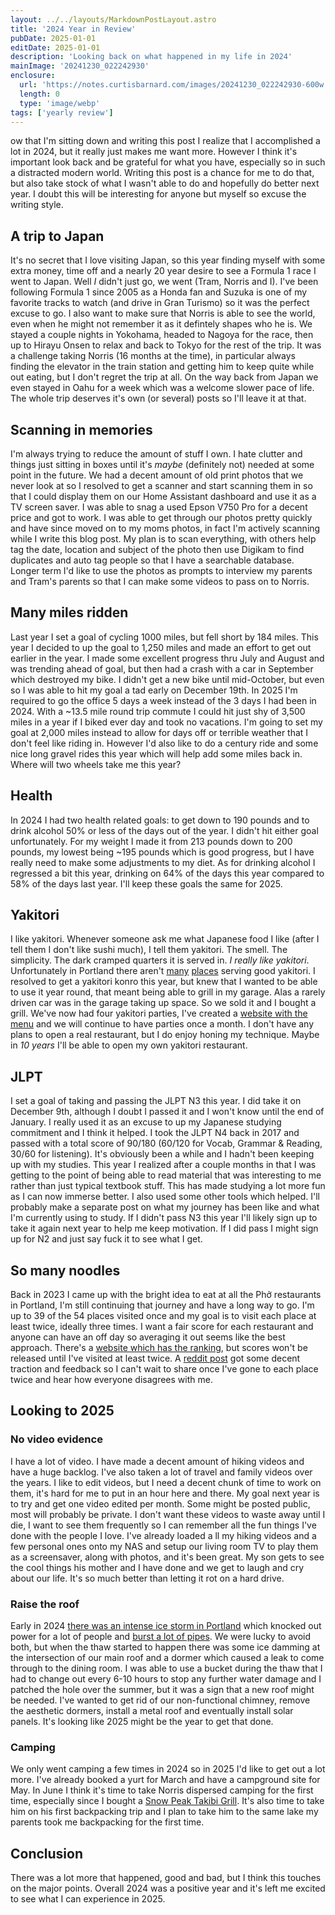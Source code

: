```yaml
---
layout: ../../layouts/MarkdownPostLayout.astro
title: '2024 Year in Review'
pubDate: 2025-01-01
editDate: 2025-01-01
description: 'Looking back on what happened in my life in 2024'
mainImage: '20241230_022242930'
enclosure:
  url: 'https://notes.curtisbarnard.com/images/20241230_022242930-600w.webp'
  length: 0
  type: 'image/webp'
tags: ['yearly review']
---
```



<DropCap letter='N' />
ow that I'm sitting down and writing this post I realize that I accomplished a lot in 2024, but it really just makes me want more. However I think it's important look back and be grateful for what you have, especially so in such a distracted modern world. Writing this post is a chance for me to do that, but also take stock of what I wasn't able to do and hopefully do better next year. I doubt this will be interesting for anyone but myself so excuse the writing style.

## A trip to Japan

<ImageFrame
  imgPath='20240409_204638'
  altText='A father, mother and son dressed in yukata posing seriously for a photo'
  borderText='HIRAYU ONSEN 2024-04-09'
/>

It's no secret that I love visiting Japan, so this year finding myself with some extra money, time off and a nearly 20 year desire to see a Formula 1 race I went to Japan. Well _I_ didn't just go, we went (Tram, Norris and I). I've been following Formula 1 since 2005 as a Honda fan and Suzuka is one of my favorite tracks to watch (and drive in Gran Turismo) so it was the perfect excuse to go. I also want to make sure that Norris is able to see the world, even when he might not remember it as it defintely shapes who he is. We stayed a couple nights in Yokohama, headed to Nagoya for the race, then up to Hirayu Onsen to relax and back to Tokyo for the rest of the trip. It was a challenge taking Norris (16 months at the time), in particular always finding the elevator in the train station and getting him to keep quite while out eating, but I don't regret the trip at all. On the way back from Japan we even stayed in Oahu for a week which was a welcome slower pace of life. The whole trip deserves it's own (or several) posts so I'll leave it at that.

## Scanning in memories

<ImageFrame
  imgPath='v750_756'
  altText='A boy with a red hat looking at the camera and crouching over a pot in the forest'
  borderText='NORTH LAKE 1993'
/>

I'm always trying to reduce the amount of stuff I own. I hate clutter and things just sitting in boxes until it's _maybe_ (definitely not) needed at some point in the future. We had a decent amount of old print photos that we never look at so I resolved to get a scanner and start scanning them in so that I could display them on our Home Assistant dashboard and use it as a TV screen saver. I was able to snag a used Epson V750 Pro for a decent price and got to work. I was able to get through our photos pretty quickly and have since moved on to my moms photos, in fact I'm actively scanning while I write this blog post. My plan is to scan everything, with others help tag the date, location and subject of the photo then use Digikam to find duplicates and auto tag people so that I have a searchable database. Longer term I'd like to use the photos as prompts to interview my parents and Tram's parents so that I can make some videos to pass on to Norris.

## Many miles ridden

<StravaSummary miles='1284.4' activities='151' longest='44.2' />

<Graphic imgPath='2024strava' altText='A map of portland with GPS tracks displayed as a heatmap' />

Last year I set a goal of cycling 1000 miles, but fell short by 184 miles. This year I decided to up the goal to 1,250 miles and made an effort to get out earlier in the year. I made some excellent progress thru July and August and was trending ahead of goal, but then had a crash with a car in September which destroyed my bike. I didn't get a new bike until mid-October, but even so I was able to hit my goal a tad early on December 19th. In 2025 I'm required to go the office 5 days a week instead of the 3 days I had been in 2024. With a ~13.5 mile round trip commute I could hit just shy of 3,500 miles in a year if I biked ever day and took no vacations. I'm going to set my goal at 2,000 miles instead to allow for days off or terrible weather that I don't feel like riding in. However I'd also like to do a century ride and some nice long gravel rides this year which will help add some miles back in. Where will two wheels take me this year?

## Health

In 2024 I had two health related goals: to get down to 190 pounds and to drink alcohol 50% or less of the days out of the year. I didn't hit either goal unfortunately. For my weight I made it from 213 pounds down to 200 pounds, my lowest being ~195 pounds which is good progress, but I have really need to make some adjustments to my diet. As for drinking alcohol I regressed a bit this year, drinking on 64% of the days this year compared to 58% of the days last year. I'll keep these goals the same for 2025.

## Yakitori

<ImageFrame
  imgPath='20241230_022242930'
  altText='A grill with various japanese style chicken skewers on it'
  borderText='AOGAKU BOUNENKAI 2024-12-29'
/>

I like yakitori. Whenever someone ask me what Japanese food I like (after I tell them I don't like sushi much), I tell them yakitori. The smell. The simplicity. The dark cramped quarters it is served in. _I really like yakitori_. Unfortunately in Portland there aren't [many](http://www.marupdx.com/) [places](https://maps.app.goo.gl/qzqawvJBePeERySK7) serving good yakitori. I resolved to get a yakitori konro this year, but knew that I wanted to be able to use it year round, that meant being able to grill in my garage. Alas a rarely driven car was in the garage taking up space. So we sold it and I bought a grill. We've now had four yakitori parties, I've created a [website with the menu](https://yakinaito.curtisbarnard.com) and we will continue to have parties once a month. I don't have any plans to open a real restaurant, but I do enjoy honing my technique. Maybe in _10 years_ I'll be able to open my own yakitori restaurant.

## JLPT

I set a goal of taking and passing the JLPT N3 this year. I did take it on December 9th, although I doubt I passed it and I won't know until the end of January. I really used it as an excuse to up my Japanese studying commitment and I think it helped. I took the JLPT N4 back in 2017 and passed with a total score of 90/180 (60/120 for Vocab, Grammar & Reading, 30/60 for listening). It's obviously been a while and I hadn't been keeping up with my studies. This year I realized after a couple months in that I was getting to the point of being able to read material that was interesting to me rather than just typical textbook stuff. This has made studying a lot more fun as I can now immerse better. I also used some other tools which helped. I'll probably make a separate post on what my journey has been like and what I'm currently using to study. If I didn't pass N3 this year I'll likely sign up to take it again next year to help me keep motivation. If I did pass I might sign up for N2 and just say fuck it to see what I get.

## So many noodles

Back in 2023 I came up with the bright idea to eat at all the Phở restaurants in Portland, I'm still continuing that journey and have a long way to go. I'm up to 39 of the 54 places visited once and my goal is to visit each place at least twice, ideally three times. I want a fair score for each restaurant and anyone can have an off day so averaging it out seems like the best approach. There's a [website which has the ranking](https://pho.curtisbarnard.com), but scores won't be released until I've visited at least twice. A [reddit post](https://www.reddit.com/r/Portland/comments/1epdt60/im_eating_at_all_the_places_that_serve_ph%E1%BB%9F_in/) got some decent traction and feedback so I can't wait to share once I've gone to each place twice and hear how everyone disagrees with me.

## Looking to 2025

### No video evidence

I have a lot of video. I have made a decent amount of hiking videos and have a huge backlog. I've also taken a lot of travel and family videos over the years. I like to edit videos, but I need a decent chunk of time to work on them, it's hard for me to put in an hour here and there. My goal next year is to try and get one video edited per month. Some might be posted public, most will probably be private. I don't want these videos to waste away until I die, I want to see them frequently so I can remember all the fun things I've done with the people I love. I've already loaded a ll my hiking videos and a few personal ones onto my NAS and setup our living room TV to play them as a screensaver, along with photos, and it's been great. My son gets to see the cool things his mother and I have done and we get to laugh and cry about our life. It's so much better than letting it rot on a hard drive.

### Raise the roof

Early in 2024 [there was an intense ice storm in Portland](https://en.wikipedia.org/wiki/January_13%E2%80%9316,_2024_North_American_winter_storm#Oregon) which knocked out power for a lot of people and [burst a lot of pipes](https://www.reddit.com/r/Portland/comments/197pqg6/pho_oregon_today/). We were lucky to avoid both, but when the thaw started to happen there was some ice damming at the intersection of our main roof and a dormer which caused a leak to come through to the dining room. I was able to use a bucket during the thaw that I had to change out every 6-10 hours to stop any further water damage and I patched the hole over the summer, but it was a sign that a new roof might be needed. I've wanted to get rid of our non-functional chimney, remove the aesthetic dormers, install a metal roof and eventually install solar panels. It's looking like 2025 might be the year to get that done.

### Camping

We only went camping a few times in 2024 so in 2025 I'd like to get out a lot more. I've already booked a yurt for March and have a campground site for May. In June I think it's time to take Norris dispersed camping for the first time, especially since I bought a [Snow Peak Takibi Grill](https://www.snowpeak.com/products/takibi-fire-grill). It's also time to take him on his first backpacking trip and I plan to take him to the same lake my parents took me backpacking for the first time.

## Conclusion

There was a lot more that happened, good and bad, but I think this touches on the major points. Overall 2024 was a positive year and it's left me excited to see what I can experience in 2025.
